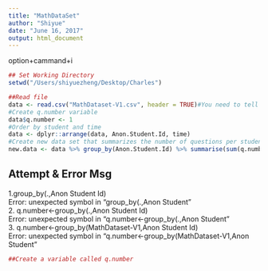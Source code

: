 ```yaml
---
title: "MathDataSet"
author: "Shiyue"
date: "June 16, 2017"
output: html_document
---
```

option+cammand+i
```r
## Set Working Directory
setwd("/Users/shiyuezheng/Desktop/Charles")
```

```r
##Read file 
data <- read.csv("MathDataset-V1.csv", header = TRUE)#You need to tell R that the first row is the headings for the variables
#Create q.number variable
data$q.number <- 1
#Order by student and time
data <- dplyr::arrange(data, Anon.Student.Id, time)
#Create new data set that summarizes the number of questions per student
new.data <- data %>% group_by(Anon.Student.Id) %>% summarise(sum(q.number))
```


## Attempt & Error Msg
1.group_by(.,Anon Student Id)  
Error: unexpected symbol in "group_by(.,Anon Student"  
2. q.number<-group_by(.,Anon Student Id)  
Error: unexpected symbol in "q.number<-group_by(.,Anon Student"  
3. q.number<-group_by(MathDataset-V1,Anon Student Id)  
Error: unexpected symbol in "q.number<-group_by(MathDataset-V1,Anon Student"  
```r
##Create a variable called q.number

```

